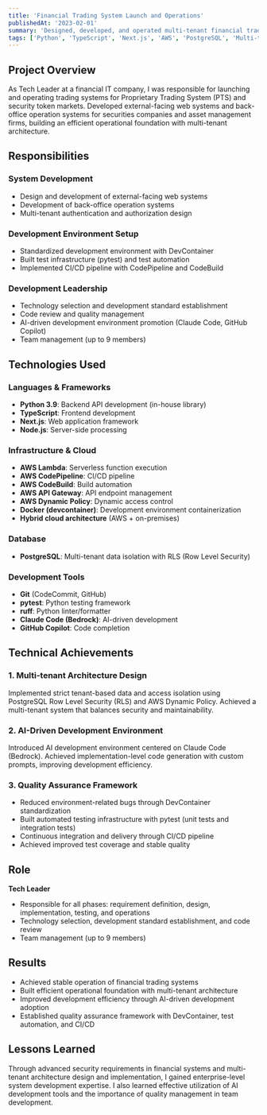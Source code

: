 ```yaml
---
title: 'Financial Trading System Launch and Operations'
publishedAt: '2023-02-01'
summary: 'Designed, developed, and operated multi-tenant financial trading systems for PTS market and security token market'
tags: ['Python', 'TypeScript', 'Next.js', 'AWS', 'PostgreSQL', 'Multi-tenant']
---
```


## Project Overview

As Tech Leader at a financial IT company, I was responsible for launching and operating trading systems for Proprietary Trading System (PTS) and security token markets. Developed external-facing web systems and back-office operation systems for securities companies and asset management firms, building an efficient operational foundation with multi-tenant architecture.

## Responsibilities

### System Development

- Design and development of external-facing web systems
- Development of back-office operation systems
- Multi-tenant authentication and authorization design

### Development Environment Setup

- Standardized development environment with DevContainer
- Built test infrastructure (pytest) and test automation
- Implemented CI/CD pipeline with CodePipeline and CodeBuild

### Development Leadership

- Technology selection and development standard establishment
- Code review and quality management
- AI-driven development environment promotion (Claude Code, GitHub Copilot)
- Team management (up to 9 members)

## Technologies Used

### Languages & Frameworks

- **Python 3.9**: Backend API development (in-house library)
- **TypeScript**: Frontend development
- **Next.js**: Web application framework
- **Node.js**: Server-side processing

### Infrastructure & Cloud

- **AWS Lambda**: Serverless function execution
- **AWS CodePipeline**: CI/CD pipeline
- **AWS CodeBuild**: Build automation
- **AWS API Gateway**: API endpoint management
- **AWS Dynamic Policy**: Dynamic access control
- **Docker (devcontainer)**: Development environment containerization
- **Hybrid cloud architecture** (AWS + on-premises)

### Database

- **PostgreSQL**: Multi-tenant data isolation with RLS (Row Level Security)

### Development Tools

- **Git** (CodeCommit, GitHub)
- **pytest**: Python testing framework
- **ruff**: Python linter/formatter
- **Claude Code (Bedrock)**: AI-driven development
- **GitHub Copilot**: Code completion

## Technical Achievements

### 1. Multi-tenant Architecture Design

Implemented strict tenant-based data and access isolation using PostgreSQL Row Level Security (RLS) and AWS Dynamic Policy. Achieved a multi-tenant system that balances security and maintainability.

### 2. AI-Driven Development Environment

Introduced AI development environment centered on Claude Code (Bedrock). Achieved implementation-level code generation with custom prompts, improving development efficiency.

### 3. Quality Assurance Framework

- Reduced environment-related bugs through DevContainer standardization
- Built automated testing infrastructure with pytest (unit tests and integration tests)
- Continuous integration and delivery through CI/CD pipeline
- Achieved improved test coverage and stable quality

## Role

**Tech Leader**

- Responsible for all phases: requirement definition, design, implementation, testing, and operations
- Technology selection, development standard establishment, and code review
- Team management (up to 9 members)

## Results

- Achieved stable operation of financial trading systems
- Built efficient operational foundation with multi-tenant architecture
- Improved development efficiency through AI-driven development adoption
- Established quality assurance framework with DevContainer, test automation, and CI/CD

## Lessons Learned

Through advanced security requirements in financial systems and multi-tenant architecture design and implementation, I gained enterprise-level system development expertise. I also learned effective utilization of AI development tools and the importance of quality management in team development.

